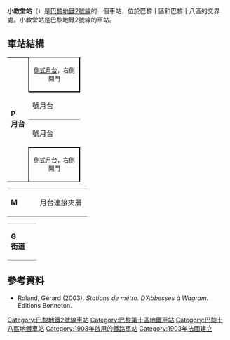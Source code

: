 {{expand|time=2016-02-25T06:22:22+00:00}}
{{no footnotes|time=2016-02-25T06:22:22+00:00}}
{{Infobox station
| name = La Chapelle
| symbol_location = paris
| symbol = m
| symbol2 = 
| type = [[巴黎地鐵|巴黎地鐵]]車站
| image = [[File:MF_67_at_La_Chapelle_(1).jpg|275px]]
| alt = 
| caption = 
| other_name = 
| address = Boul. de la Chapelle 
× rue du Faubourg Saint-Denis<br />[[巴黎十區|巴黎十區]]
| borough = [[法蘭西島|法蘭西島]]
| country = 法國
| iso_region = FR_scale:2000
| coordinates_display = title
| coordinates_format = dms
| latd = 48.884411
| latm = 
| lats = 
| latNS = 
| longd = 2.360288
| longm = 
| longs = 
| longEW = 
| coordinates = 
| owned = [[RATP|RATP]]
| operator = [[RATP|RATP]]
| line = 
| disabled = 
| zone = 1
| opened = 1903-01-31
| closed = <!-- {{End date|YYYY|MM|DD|df=y}} -->
| services = 
| map_type = France Paris
}}
'''小教堂站'''（{{lang-fr|La Chapelle}}）是[[巴黎地鐵2號線|巴黎地鐵2號線]]的一個車站，位於巴黎十區和巴黎十八區的交界處。小教堂站是巴黎地鐵2號線的車站。
== 車站結構 ==
{| border=0 cellspacing=0 cellpadding=3
|style="border-bottom:solid 1px gray;" rowspan=5 valign=top|'''P<br>月台'''
|style="border-top:solid 1px gray;border-right:solid 2px black;border-left:solid 2px black;border-bottom:solid 2px black;" colspan=2|<center><small>[[側式月台|側式月台]]，右側開門</center></small>
|-
|style="border-bottom:solid 1px gray;" width=100|{{color|#{{PM color|2}}|'''1'''}}號月台
|style="border-bottom:solid 1px gray;" width=400|{{arrow|L}} [[File:Metro-M.svg|16x16px]][[File:Paris_Metro_2.svg|16x16px]]往[[王妃門站|王妃門]]<small>（[[巴貝斯-洛舒雅站|巴貝斯-洛舒雅]]）</small>
|-
|{{color|#{{PM color|2}}|'''2'''}}號月台
|{{arrow|R}} [[File:Metro-M.svg|16x16px]][[File:Paris_Metro_2.svg|16x16px]]往[[民族廣場站_(巴黎地鐵)|民族廣場]]<small>（[[史達林格勒站|史達林格勒]]）</small>
|-
|style="border-top:solid 2px black;border-right:solid 2px black;border-left:solid 2px black;border-bottom:solid 1px gray;" colspan=2|<center><small>[[側式月台|側式月台]]，右側開門</small></center>
|}
{| border=0 cellspacing=0 cellpadding=3
|style="border-bottom:solid 1px gray;border-top:solid 1px gray;" width=50 valign=top|'''M'''
|style="border-top:solid 1px gray;border-bottom:solid 1px gray;" width=100 valign=top|月台連接夾層
|}
{| border=0 cellspacing=0 cellpadding=3
|style="border-bottom:solid 1px gray;border-top:solid 1px gray;" width=50 valign=top|'''G<br>街道'''
|}

{{commons category|La Chapelle (Paris Metro)}}
==參考資料==
*Roland, Gérard (2003). ''Stations de métro. D’Abbesses à Wagram.'' Éditions Bonneton.

{{巴黎地鐵2號線}}

{{DEFAULTSORT:La Chapelle}}
[[Category:巴黎地鐵2號線車站|Category:巴黎地鐵2號線車站]]
[[Category:巴黎第十區地鐵車站|Category:巴黎第十區地鐵車站]]
[[Category:巴黎十八區地鐵車站|Category:巴黎十八區地鐵車站]]
[[Category:1903年啟用的鐵路車站|Category:1903年啟用的鐵路車站]]
[[Category:1903年法國建立|Category:1903年法國建立]]